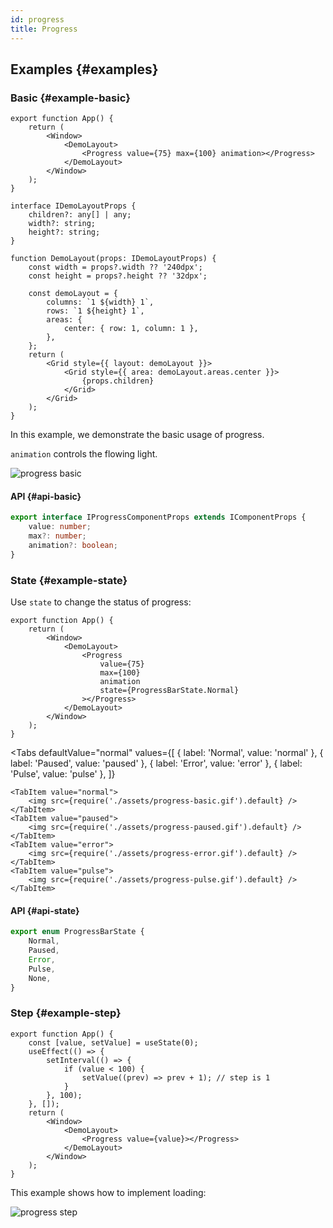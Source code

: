```yaml
---
id: progress
title: Progress
---
```



## Examples {#examples}

### Basic {#example-basic}

```tsx
export function App() {
    return (
        <Window>
            <DemoLayout>
                <Progress value={75} max={100} animation></Progress>
            </DemoLayout>
        </Window>
    );
}

interface IDemoLayoutProps {
    children?: any[] | any;
    width?: string;
    height?: string;
}

function DemoLayout(props: IDemoLayoutProps) {
    const width = props?.width ?? '240dpx';
    const height = props?.height ?? '32dpx';

    const demoLayout = {
        columns: `1 ${width} 1`,
        rows: `1 ${height} 1`,
        areas: {
            center: { row: 1, column: 1 },
        },
    };
    return (
        <Grid style={{ layout: demoLayout }}>
            <Grid style={{ area: demoLayout.areas.center }}>
                {props.children}
            </Grid>
        </Grid>
    );
}
```

In this example, we demonstrate the basic usage of progress.

`animation` controls the flowing light.

![progress basic](./assets/progress-basic.gif)

#### API {#api-basic}

```ts
export interface IProgressComponentProps extends IComponentProps {
    value: number;
    max?: number;
    animation?: boolean;
}
```

### State {#example-state}

Use `state` to change the status of progress:

```tsx {9}
export function App() {
    return (
        <Window>
            <DemoLayout>
                <Progress
                    value={75}
                    max={100}
                    animation
                    state={ProgressBarState.Normal}
                ></Progress>
            </DemoLayout>
        </Window>
    );
}
```

<Tabs
    defaultValue="normal"
    values={[
        { label: 'Normal', value: 'normal' },
        { label: 'Paused', value: 'paused' },
        { label: 'Error', value: 'error' },
        { label: 'Pulse', value: 'pulse' },
    ]}
>
    <TabItem value="normal">
        <img src={require('./assets/progress-basic.gif').default} />
    </TabItem>
    <TabItem value="paused">
        <img src={require('./assets/progress-paused.gif').default} />
    </TabItem>
    <TabItem value="error">
        <img src={require('./assets/progress-error.gif').default} />
    </TabItem>
    <TabItem value="pulse">
        <img src={require('./assets/progress-pulse.gif').default} />
    </TabItem>
</Tabs>

#### API {#api-state}

```ts
export enum ProgressBarState {
    Normal,
    Paused,
    Error,
    Pulse,
    None,
}
```

### Step {#example-step}

```tsx
export function App() {
    const [value, setValue] = useState(0);
    useEffect(() => {
        setInterval(() => {
            if (value < 100) {
                setValue((prev) => prev + 1); // step is 1
            }
        }, 100);
    }, []);
    return (
        <Window>
            <DemoLayout>
                <Progress value={value}></Progress>
            </DemoLayout>
        </Window>
    );
}
```

This example shows how to implement loading:

![progress step](./assets/progress-step.gif)

